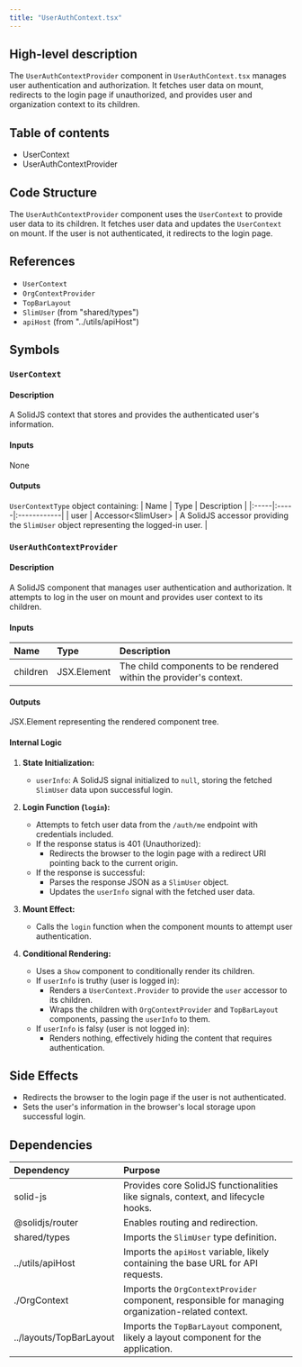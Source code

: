 ```yaml
---
title: "UserAuthContext.tsx"
---
```


## High-level description
The `UserAuthContextProvider` component in `UserAuthContext.tsx` manages user authentication and authorization. It fetches user data on mount, redirects to the login page if unauthorized, and provides user and organization context to its children.

## Table of contents
- UserContext
- UserAuthContextProvider

## Code Structure
The `UserAuthContextProvider` component uses the `UserContext` to provide user data to its children. It fetches user data and updates the `UserContext` on mount. If the user is not authenticated, it redirects to the login page.

## References
- `UserContext`
- `OrgContextProvider`
- `TopBarLayout`
- `SlimUser` (from "shared/types")
- `apiHost` (from "../utils/apiHost")

## Symbols

### `UserContext`
#### Description
A SolidJS context that stores and provides the authenticated user's information.

#### Inputs
None

#### Outputs
`UserContextType` object containing:
| Name | Type | Description |
|:-----|:-----|:------------|
| user | Accessor&lt;SlimUser&gt; | A SolidJS accessor providing the `SlimUser` object representing the logged-in user. |

### `UserAuthContextProvider`
#### Description
A SolidJS component that manages user authentication and authorization. It attempts to log in the user on mount and provides user context to its children.

#### Inputs
| Name | Type | Description |
|:-----|:-----|:------------|
| children | JSX.Element | The child components to be rendered within the provider's context. |

#### Outputs
JSX.Element representing the rendered component tree.

#### Internal Logic
1. **State Initialization:**
   - `userInfo`: A SolidJS signal initialized to `null`, storing the fetched `SlimUser` data upon successful login.

2. **Login Function (`login`):**
   - Attempts to fetch user data from the `/auth/me` endpoint with credentials included.
   - If the response status is 401 (Unauthorized):
     - Redirects the browser to the login page with a redirect URI pointing back to the current origin.
   - If the response is successful:
     - Parses the response JSON as a `SlimUser` object.
     - Updates the `userInfo` signal with the fetched user data.

3. **Mount Effect:**
   - Calls the `login` function when the component mounts to attempt user authentication.

4. **Conditional Rendering:**
   - Uses a `Show` component to conditionally render its children.
   - If `userInfo` is truthy (user is logged in):
     - Renders a `UserContext.Provider` to provide the `user` accessor to its children.
     - Wraps the children with `OrgContextProvider` and `TopBarLayout` components, passing the `userInfo` to them.
   - If `userInfo` is falsy (user is not logged in):
     - Renders nothing, effectively hiding the content that requires authentication.

## Side Effects
- Redirects the browser to the login page if the user is not authenticated.
- Sets the user's information in the browser's local storage upon successful login.

## Dependencies
| Dependency | Purpose |
|:-----------|:--------|
| solid-js | Provides core SolidJS functionalities like signals, context, and lifecycle hooks. |
| @solidjs/router | Enables routing and redirection. |
| shared/types | Imports the `SlimUser` type definition. |
| ../utils/apiHost | Imports the `apiHost` variable, likely containing the base URL for API requests. |
| ./OrgContext | Imports the `OrgContextProvider` component, responsible for managing organization-related context. |
| ../layouts/TopBarLayout | Imports the `TopBarLayout` component, likely a layout component for the application. |

